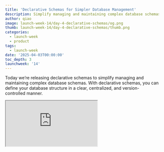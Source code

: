 ```yaml
---
title: 'Declarative Schemas for Simpler Database Management'
description: Simplify managing and maintaining complex database schemas
author: qiao
image: launch-week-14/day-4-declarative-schemas/og.png
thumb: launch-week-14/day-4-declarative-schemas/thumb.png
categories:
  - launch-week
  - product
tags:
  - launch-week
date: '2025-04-03T00:00:00'
toc_depth: 3
launchweek: '14'
---
```


Today we’re releasing declarative schemas to simplify managing and maintaining complex database schemas. With declarative schemas, you can define your database structure in a clear, centralized, and version-controlled manner.

<div className="video-container mb-8">
  <iframe
    className="w-full"
    src="https://www.youtube-nocookie.com/embed/ts7HEeCuVH0"
    title="Declarative Schemas for Simpler Database Management"
    allow="accelerometer; autoplay; clipboard-write; encrypted-media; fullscreen; gyroscope; picture-in-picture; web-share"
    allowfullscreen
  />
</div>

## What are declarative schemas?

Declarative schemas store the final desired state of the database in `.sql` files that can be saved and versioned alongside a project. For example, here is the declarative schema for a classic `products` table:

```sql
create table "products" (
  id         bigint generated by default as identity,
  name       text not null,
  category   text,
  price      numeric(10, 2) not null,
  created_at timestamptz default now()
);

alter table "products"
enable row level security;
```

Declarative schemas offer numerous benefits over making changes to your database schema directly:

- **Single pane of glass**. Maintain your entire database schema in one place, reducing redundancy and potential errors.
- **Versioned migrations**. Automatically generate migration files, ensuring consistent schema updated across environments. Store your declarative schema files alongside your project files in your version control system.
- **Concise code reviews**. Easily review changes to tables, views, and functions without manually repeating complex migration scripts.

## Declarative schemas vs migrations

It's best practice to use [Migrations](https://supabase.com/docs/guides/deployment/database-migrations) to track and apply changes to databases. Every time you make a change, you create a new file with all the changes, keeping changes versioned and reproducible.

However, as the complexity of a database schemas grows, it becomes increasingly difficult to develop using versioned migrations as there isn't a single place to see the entire database schema.

For example, at Supabase we have a complex and frequently-updated `projects` table. Here's partially what it looks like with RLS enabled:

```sql
create table private.projects (
  id              bigint    not null,
  name            text      not null,
  organization_id bigint    not null,
  inserted_at     timestamp not null,
  updated_at      timestamp not null
);

alter table private.projects
enable row level security;

create policy projects_insert
  on private.projects
  for insert
  to authenticated
with check auth.can_write(project_id);

create policy projects_select
  on private.projects
  for select
  to authenticated
using auth.can_read(project_id);

-- Users can only view the projects that they have access to
create view public.projects as select
  projects.id,
  projects.name,
  projects.organization_id,
  projects.inserted_at,
  projects.updated_at
from private.projects
where auth.can_read(projects.id);
```

The `projects` table is created in a private schema, with a public view exposed for reads. Attribute-based access control (ABAC) is implemented on top of RLS policies to ensure queries only return projects that the user has access to.

Since Postgres views are not updatable by default, we have defined trigger functions to cascade writes to the underlying table when a Supabase user creates a new project. This makes development easier because the `projects` view can be inserted with regular PostgREST calls while invoking the appropriate RLS policies on the underlying table.

```sql
-- Triggers to update views from PostgREST: select('projects').insert({ ... })
create function public.public_projects_on_insert() returns trigger
as $$
begin
  insert into private.projects(
    name,
    organization_id,
    inserted_at,
    updated_at
  ) values (
    NEW.name,
    NEW.organization_id,
    coalesce(NEW.inserted_at, now()),
    coalesce(NEW.updated_at, now())
  ) returning * into NEW;
  return NEW;
end
$$ language plpgsql;

create trigger public_projects_on_insert
  instead of insert
  on public.projects
  for each row
execute function public.public_projects_on_insert();
```

This complexity slows down development velocity, as changes to the table might break other views or functions. Back in early 2022, a simple change to add a new column involved the following steps.

1. Find the latest schema for `projects` table in our migration files or by querying our database.
2. Write the `alter table` statement in a new migration file.
3. Copy and update the `projects` view definition to include the new column.
4. Copy and update the trigger function definition to include the new column.
5. Add new pgTAP tests and verify that existing tests pass.
6. Submit the new migration file for review, which would be at least a few hundred lines.

This process is tedious and it's frustrating to have multiple engineers working on the `projects` table concurrently. Merging PRs would result in a merge conflict that must be resolved by repeating steps 1-5.

## Using declarative schemas in production

Adopting declarative schemas gave our engineers a single pane of glass when updating database schemas. Instead of manually duplicating affected postgres entities in a migration file, we only need to change the schema definition in one place.

We then use a schema diff tool, like [migra](https://github.com/djrobstep/migra), to figure out the necessary updates to views and functions when generating the migration file.

For example, adding a new `metadata` column to the `projects` table now becomes a single line diff.

```diff
--- a/supabase/schemas/projects.sql
+++ b/supabase/schemas/projects.sql
@@ -2,6 +2,7 @@ create table private.projects (
   id              bigint    not null,
   name            text      not null,
   organization_id bigint    not null,
+  metadata        jsonb,
   inserted_at     timestamp not null,
   updated_at      timestamp not null
 );
```

The same process also applies to views, database functions, RLS policies, role grants, custom types, and constraints. While manual reviews are still required on the generated migration file, it has cut down our development from hours to minutes. It's also much easier to rebase on merge conflicts introduced by other PRs.

## Get started with declarative schemas

Declarative schemas are available today on Supabase.

- [Read the documentation](https://supabase.com/docs/guides/local-development/declarative-database-schemas) to learn how to manage your database schemas in one place and generate versioned migrations.
- [Sign up for Supabase](https://supabase.com/dashboard/sign-up) and get started today.

We added the same set of tools that we used internally for the last 2 years to [Supabase CLI](https://supabase.com/docs/guides/local-development/cli/getting-started). Whether you are just getting started with migrations or already fed up with managing hundreds of migration files, give declarative schemas a try as it will likely simplify your development process.

Check out our blog post on [Postgres Language Server](https://supabase.com/blog/postgres-language-server) for better tooling and IDE integration when developing with declarative schemas.

